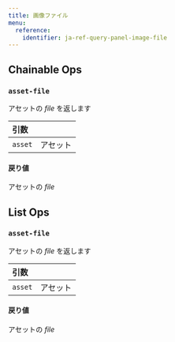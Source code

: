 ---
title: 画像ファイル
menu:
  reference:
    identifier: ja-ref-query-panel-image-file
---

## Chainable Ops
<h3 id="asset-file"><code>asset-file</code></h3>

アセットの _file_ を返します

| 引数 |  |
| :--- | :--- |
| `asset` | アセット |

#### 戻り値
アセットの _file_

## List Ops
<h3 id="asset-file"><code>asset-file</code></h3>

アセットの _file_ を返します

| 引数 |  |
| :--- | :--- |
| `asset` | アセット |

#### 戻り値
アセットの _file_ 